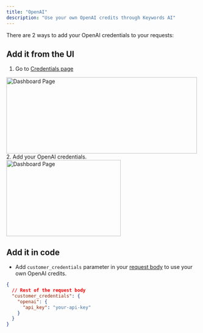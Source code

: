 ```yaml
---
title: "OpenAI"
description: "Use your own OpenAI credits through Keywords AI"
---
```


There are 2 ways to add your OpenAI credentials to your requests:
## Add it from the UI
1. Go to [Credentials page](https://platform.keywordsai.co/platform/api/credentials)
<img height="200" width="500"  src="/images/bring-own-key.png" alt="Dashboard Page"/>
2. Add your OpenAI credentials.
<img height="200" width="300"  src="/images/providers/openai.png" alt="Dashboard Page"/>

## Add it in code
- Add `customer_credentials` parameter in your [request body](/api-endpoints/proxy-endpoints/chat-completions) to use your own OpenAI credits.

```json
{
  // Rest of the request body
  "customer_credentials": {
    "openai": {
      "api_key": "your-api-key"
    }
  }
}
```

